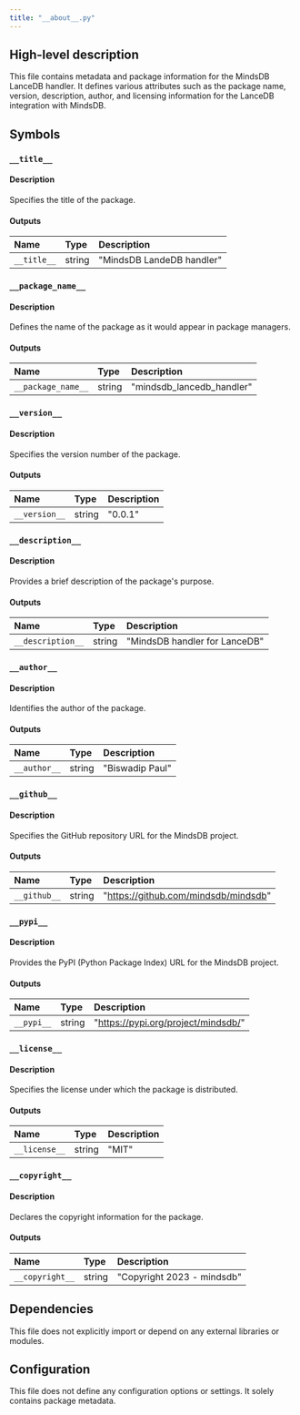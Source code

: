```yaml
---
title: "__about__.py"
---
```


## High-level description
This file contains metadata and package information for the MindsDB LanceDB handler. It defines various attributes such as the package name, version, description, author, and licensing information for the LanceDB integration with MindsDB.

## Symbols

### `__title__`
#### Description
Specifies the title of the package.

#### Outputs
| Name | Type | Description |
|:-----|:-----|:------------|
| `__title__` | string | "MindsDB LandeDB handler" |

### `__package_name__`
#### Description
Defines the name of the package as it would appear in package managers.

#### Outputs
| Name | Type | Description |
|:-----|:-----|:------------|
| `__package_name__` | string | "mindsdb_lancedb_handler" |

### `__version__`
#### Description
Specifies the version number of the package.

#### Outputs
| Name | Type | Description |
|:-----|:-----|:------------|
| `__version__` | string | "0.0.1" |

### `__description__`
#### Description
Provides a brief description of the package's purpose.

#### Outputs
| Name | Type | Description |
|:-----|:-----|:------------|
| `__description__` | string | "MindsDB handler for LanceDB" |

### `__author__`
#### Description
Identifies the author of the package.

#### Outputs
| Name | Type | Description |
|:-----|:-----|:------------|
| `__author__` | string | "Biswadip Paul" |

### `__github__`
#### Description
Specifies the GitHub repository URL for the MindsDB project.

#### Outputs
| Name | Type | Description |
|:-----|:-----|:------------|
| `__github__` | string | "https://github.com/mindsdb/mindsdb" |

### `__pypi__`
#### Description
Provides the PyPI (Python Package Index) URL for the MindsDB project.

#### Outputs
| Name | Type | Description |
|:-----|:-----|:------------|
| `__pypi__` | string | "https://pypi.org/project/mindsdb/" |

### `__license__`
#### Description
Specifies the license under which the package is distributed.

#### Outputs
| Name | Type | Description |
|:-----|:-----|:------------|
| `__license__` | string | "MIT" |

### `__copyright__`
#### Description
Declares the copyright information for the package.

#### Outputs
| Name | Type | Description |
|:-----|:-----|:------------|
| `__copyright__` | string | "Copyright 2023 - mindsdb" |

## Dependencies
This file does not explicitly import or depend on any external libraries or modules.

## Configuration
This file does not define any configuration options or settings. It solely contains package metadata.